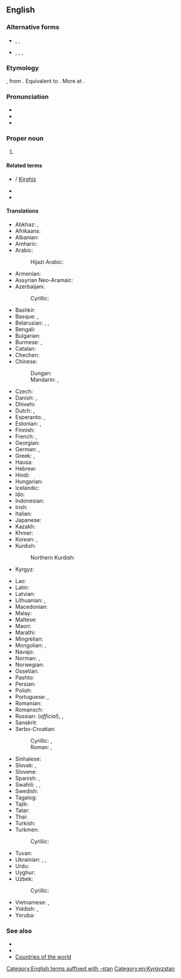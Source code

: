 {{also|Kyrgyzstán}}
==English==
{{wikipedia}}
{{commonscat}}

===Alternative forms===
* {{l|en|Kirgizstan}}, {{l|en|Kirghizstan}}, {{l|en|Kyrghyzstan}}
* {{l|en|Kirgizia}}, {{l|en|Kirghizia}}, {{l|en|Kyrgyzia}}, {{l|en|Kyrghyzia}}

===Etymology===
{{uder|en|ky|Кыргызстан}}, from {{suf|nocat=1|ky|кыргыз|t1=Kyrgyz|-стан|t2=-stan}}. Equivalent to {{suf|en|Kyrgyz|-stan}}. More at {{l|en|Kyrgyz}}.

===Pronunciation===
* {{IPA|en|/ˈkɪəɹ.ɡɪˌstɑːn/|/ˈkɛːɹ.ɡɪˌstɑːn/|/-stæn/}}
* {{IPA|en|/ˌkɪəɹ.ɡɪˈstɑːn/|/ˌkɛːɹ.ɡɪˈstɑːn/|/-stæn/}}
* {{audio|en|En-us-Kyrgyzstan.ogg|Audio (US)}}

===Proper noun===
{{en-proper noun}}

# {{senseid|en|Q813}} {{place|en|country|r/Central Asia|bordering on [[Kazakhstan]], [[Uzbekistan]], [[Tajikistan]] and [[China]]|official=Kyrgyz Republic}}

====Related terms====
* {{l|en|Kyrgyz}} / [[Kirghiz]]
* {{l|en|Kyrgyz SSR}}
* {{l|en|Kyrgyzstani}}

====Translations====
{{trans-top|id=Q813|country in Central Asia}}
* Abkhaz: {{t|ab|Ҟырӷызсҭан}}, {{t|ab|Ҟырҕызсҭан}} {{qualifier|old spelling}}
* Afrikaans: {{t+|af|Kirgisië}}
* Albanian: {{t|sq|Kirgistan|m}}
* Amharic: {{t|am|ኪርጊዝስታን|tr=kirgizəstan|sc=Ethi}}
* Arabic: {{t|ar|قِيرْغِيزِسْتَان|f|tr=qirḡizistān}}
*: Hijazi Arabic: {{t|acw|قرغيزستان|f|tr=qirḡīzistān}}
* Armenian: {{t+|hy|Ղրղզստան}}
* Assyrian Neo-Aramaic: {{t|aii|ܩܸܪܩܸܙܣܛܵܢ‎|f|tr=qirqizsṭan}}
* Azerbaijani: {{t+|az|Qırğızıstan}}
*: Cyrillic: {{t|az|Гырғызыстан|sc=Cyrl}}
* Bashkir: {{t|ba|Ҡырғыҙстан}}
* Basque: {{t+|eu|Kirgizistan}}, {{t+|eu|Kirgizia}}
* Belarusian: {{t|be|Кыргызста́н|m}}, {{t|be|Кыргы́зія|f}}, {{t|be|Кіргі́зія|f}}
* Bengali: {{t|bn|কিরগিজিস্তান|sc=Beng}}
* Bulgarian: {{t+|bg|Киргизста́н|m}}
* Burmese: {{t|my|ကာဂစ်စတန်|sc=Mymr}}, {{t|my|ကာဂျစ္စတန်}}
* Catalan: {{t+|ca|Kirguizistan|m}}
* Chechen: {{t|ce|ГӀиргӀазойчоь}}
* Chinese:
*: Dungan: {{t|dng|Хырхызстан}}
*: Mandarin: {{t+|cmn|吉爾吉斯斯坦|sc=Hani}}, {{t+|cmn|吉尔吉斯斯坦|tr=Jí'ěrjísīsītǎn|sc=Hani}}
* Czech: {{t+|cs|Kyrgyzstán|m}}
* Danish: {{t|da|Kirgisistan}}, {{t|da|Kirgisien}}
* Dhivehi: {{t+|dv|ކިރިގިސްތާން|sc=Thaa}}
* Dutch: {{t+|nl|Kirgizië|n}}, {{t+|nl|Kirgistan|n}}
* Esperanto: {{t|eo|Kirgizistano}}, {{t|eo|Kirgizio}}
* Estonian: {{t+|et|Kõrgõzstan}}, {{t|et|Kirgiisia}} {{qualifier|dated}}
* Finnish: {{t+|fi|Kirgisia}}
* French: {{t+|fr|Kirghizistan|m}}, {{t+|fr|Kirghizstan|m}}
* Georgian: {{t+|ka|ყირგიზეთი|sc=Geor}}
* German: {{t+|de|Kirgisistan|n}}, {{t+|de|Kirgisien|n}}
* Greek: {{t+|el|Κιργιζία|f}}, {{t|el|Κιργιζιστάν|n}}
* Hausa: {{t|ha|Kyrgystan}}
* Hebrew: {{t|he|קִירְגִּיזְסְטָן|m|tr=kirgizistan|sc=Hebr}}
* Hindi: {{t+|hi|किर्गिज़स्तान|m}}
* Hungarian: {{t+|hu|Kirgizisztán}}
* Icelandic: {{t+|is|Kirgistan|n}}
* Ido: {{t|io|Kirgizistan}}
* Indonesian: {{t+|id|Kirgizstan}}
* Irish: {{t|ga|Cirgeastáin|f}}
* Italian: {{t+|it|Kirghizistan}}
* Japanese: {{t+|ja|キルギスタン|tr=Kirugisutan}}
* Kazakh: {{t|kk|Қырғызстан|sc=Cyrl}}
* Khmer: {{t+|km|កៀហ្ស៊ីស៊ីស្ថាន}}
* Korean: {{t+|ko|^키르기스스탄}}, {{t+|ko|^끼르기즈스딴}} {{qualifier|North Korea}}
* Kurdish:
*: Northern Kurdish: {{t+|kmr|Kirgîzistan}}
* Kyrgyz: {{t+|ky|Кыргызстан|sc=Cyrl}}
{{trans-mid}}
* Lao: {{t|lo|ກຽກກີເຊຍ}}
* Latin: {{t|la|Chirgisia|f}}
* Latvian: {{t|lv|Kirgizstāna|f}}
* Lithuanian: {{t+|lt|Kirgizija|f}}, {{t+|lt|Kirgizstanas}}
* Macedonian: {{t|mk|Киргиста́н|m}}
* Malay: {{t|ms|Kyrgyzstan}}
* Maltese: {{t|mt|Kirgiżistan}}
* Maori: {{t|mi|Kehitāna}}
* Marathi: {{t|mr|किर्गिजस्तान|sc=Deva}}
* Mingrelian: {{t|xmf|ყირგიზეთი}}
* Mongolian: {{t|mn|Киргиз}}, {{t|mn|Хиргис}}
* Navajo: {{t|nv|Kíígiz bikéyah}}
* Norman: {{t|nrf|Kyrgyzstan|m}}, {{t|nrf|Qùirgùisie|f}}
* Norwegian: {{t+|no|Kirgisistan}}
* Ossetian: {{t|os|Хъиргъиз|sc=Cyrl}}
* Pashto: {{t|ps|قرغزستان|tr=qirġizistān|sc=ps-Arab}}
* Persian: {{t+|fa|قرقیزستان|tr=qerqizestân}}
* Polish: {{t+|pl|Kirgistan|m-in}}
* Portuguese: {{t+|pt|Quirguistão|m}}, {{t+|pt|Quirguizistão|m}}
* Romanian: {{t+|ro|Kârgâzstan|n}}
* Romansch: {{t|rm|Kirghisia|f}}
* Russian: {{t+|ru|Кыргызста́н|m}} (''official''), {{t+|ru|Кирги́зия|f}}, {{t+|ru|Киргизста́н|m}}
* Sanskrit: {{t|sa|किरगिस्थान}}
* Serbo-Croatian:
*: Cyrillic: {{t|sh|Киргистан|m|sc=Cyrl}}, {{t|sh|Киргизија|f|sc=Cyrl}}
*: Roman: {{t|sh|Kirgistan|m}}, {{t+|sh|Kirgizija|f}}
* Sinhalese: {{t|si|කිර්‍ගිස්‍තානය|sc=Sinh}}
* Slovak: {{t|sk|Kirgizsko|n}}, {{t|sk|Kirgizstan|m}}
* Slovene: {{t+|sl|Kirgizistan|m}}
* Spanish: {{t+|es|Kirguizistán}}, {{t+|es|Kirguistán}}
* Swahili: {{t|sw|Kirigizistani}}, {{t|sw|Kirigizia}}, {{t|sw|Ukirigizi}}
* Swedish: {{t+|sv|Kirgizistan}}
* Tagalog: {{t|tl|Kirgistan}}
* Tajik: {{t+|tg|Қирғизистон|sc=Cyrl}}
* Tatar: {{t|tt|Кыргызстан|sc=Cyrl}}
* Thai: {{t+|th|คีร์กีซสถาน}}
* Turkish: {{t+|tr|Kırgızistan}}
* Turkmen: {{t|tk|Gyrgyzystan}}
*: Cyrillic: {{t|tk|Гыргызыстан|sc=Cyrl}}
* Tuvan: {{t-needed|tyv}}
* Ukrainian: {{t+|uk|Киргизста́н|m|sc=Cyrl}}, {{t|uk|Кирги́зія|f|sc=Cyrl}}, {{t|uk|Кирґизста́н|m}}
* Urdu: {{t|ur|کرغیزستان|m|tr=kirġizastān}}
* Uyghur: {{t|ug|قىرغىزىستان}}
* Uzbek: {{t+|uz|Qirgʻiziston}}
*: Cyrillic: {{t+|uz|Қирғизистон|sc=Cyrl}}
* Vietnamese: {{t|vi|Cư-rơ-gư-xtan}}, {{t|vi|Cư-rơ-gư-dơ-xtan}}
* Yiddish: {{t|yi|קירגיזיע}}, {{t|yi|קירגיזסטאַן}}
* Yoruba: {{t|yo|Kuriṣisitani}}
{{trans-bottom}}

===See also===
* {{list:countries of Asia/en}}
* {{l|en|Bishkek}}
* [[Appendix:Countries of the world|Countries of the world]]

[[Category:English terms suffixed with -stan]]
[[Category:en:Kyrgyzstan]]